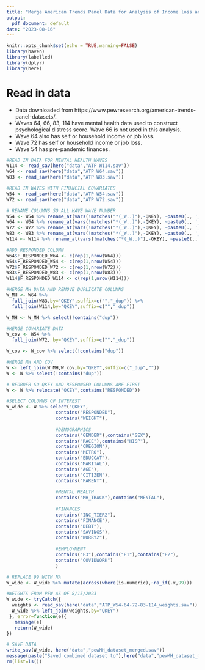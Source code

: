 ```yaml
---
title: "Merge American Trends Panel Data for Analysis of Income loss and Psychological Distress"
output:
  pdf_document: default
date: "2023-08-16"
---
```


```r
knitr::opts_chunk$set(echo = TRUE,warning=FALSE)
library(haven)
library(labelled) 
library(dplyr)
library(here)
```

# Read in data
* Data downloaded from https://www.pewresearch.org/american-trends-panel-datasets/. 
* Waves 64, 66, 83, 114 have mental health data used to construct psychological distress score. Wave 66 is not used in this analysis.  
* Wave 64 also has self or household income or job loss.  
* Wave 72 has self or household income or job loss. 
* Wave 54 has pre-pandemic finances.

```r
#READ IN DATA FOR MENTAL HEALTH WAVES
W114 <- read_sav(here("data","ATP W114.sav"))
W64 <- read_sav(here("data","ATP W64.sav"))
W83 <- read_sav(here("data","ATP W83.sav"))

#READ IN WAVES WITH FINANCIAL COVARIATES
W54 <- read_sav(here("data","ATP W54.sav"))
W72 <- read_sav(here("data","ATP W72.sav"))

```


```r
# RENAME COLUMNS SO ALL HAVE WAVE NUMBER 
W54 <- W54 %>% rename_at(vars(!matches("*(_W..)"),-QKEY), ~paste0(., '_W54'))
W64 <- W64 %>% rename_at(vars(!matches("*(_W..)"),-QKEY), ~paste0(., '_W64'))
W72 <- W72 %>% rename_at(vars(!matches("*(_W..)"),-QKEY), ~paste0(., '_W72'))
W83 <- W83 %>% rename_at(vars(!matches("*(_W..)"),-QKEY), ~paste0(., '_W83'))
W114 <- W114 %>% rename_at(vars(!matches("*(_W..)"),-QKEY), ~paste0(., '_W114')) 

#ADD RESPONDED COLUMN
W64$F_RESPONDED_W64 <- c(rep(1,nrow(W64)))
W54$F_RESPONDED_W54 <- c(rep(1,nrow(W54)))
W72$F_RESPONDED_W72 <- c(rep(1,nrow(W72)))
W83$F_RESPONDED_W83 <- c(rep(1,nrow(W83)))
W114$F_RESPONDED_W114 <- c(rep(1,nrow(W114)))
```


```r
#MERGE MH DATA AND REMOVE DUPLICATE COLUMNS
W_MH <- W64 %>%
  full_join(W83,by="QKEY",suffix=c("","_dup")) %>%
  full_join(W114,by="QKEY",suffix=c("","_dup"))

W_MH <- W_MH %>% select(!contains("dup"))

#MERGE COVARIATE DATA
W_cov <- W54 %>% 
  full_join(W72, by="QKEY",suffix=c("","_dup")) 

W_cov <- W_cov %>% select(!contains("dup"))

#MERGE MH AND COV
W <- left_join(W_MH,W_cov,by="QKEY",suffix=c("_dup",""))
W <- W %>% select(!contains("dup"))
```

```r
# REORDER SO QKEY AND RESPONSED COLUMNS ARE FIRST
W <- W %>% relocate("QKEY",contains("RESPONDED"))
```


```r
#SELECT COLUMNS OF INTEREST
W_wide <- W %>% select("QKEY",
                  contains("RESPONDED"),
                  contains("WEIGHT"),
                  
                  #DEMOGRAPHICS
                  contains("GENDER"),contains("SEX"),
                  contains("RACE"),contains("HISP"),
                  contains("CREGION"),
                  contains("METRO"),
                  contains("EDUCCAT"),
                  contains("MARITAL"),
                  contains("AGE"),
                  contains("CITIZEN"),
                  contains("PARENT"),
                  
                  #MENTAL HEALTH
                  contains("MH_TRACK"),contains("MENTAL"),
                  
                  #FINANCES
                  contains("INC_TIER2"),
                  contains("FINANCE"),
                  contains("DEBT"),
                  contains("SAVINGS"),
                  contains("WORRY2"),
                  
                  #EMPLOYMENT
                  contains("E3"),contains("E1"),contains("E2"),
                  contains("COVIDWORK")
                  )
```

```r
# REPLACE 99 WITH NA
W_wide <- W_wide %>% mutate(across(where(is.numeric),~na_if(.x,99)))
```

```r
#WEIGHTS FROM PEW AS OF 8/15/2023
W_wide <- tryCatch({
  weights <- read_sav(here("data","ATP_W54-64-72-83-114_weights.sav"))
  W_wide %>% left_join(weights,by="QKEY")
 }, error=function(e){
   message(e)
   return(W_wide)
}) 
```

```r
# SAVE DATA
write_sav(W_wide, here("data","pewMH_dataset_merged.sav"))
message(paste("Saved combined dataset to"),here("data","pewMH_dataset_merged.sav"))
rm(list=ls())
```
